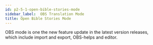 ```yaml
---
id: p2-5-1-open-bible-stories-mode
sidebar_label:  OBS Translation Mode
title: Open Bible Stories Mode
---
```


OBS mode is one the new feature update in the latest version releases, which include import and export, OBS-helps and editor. 